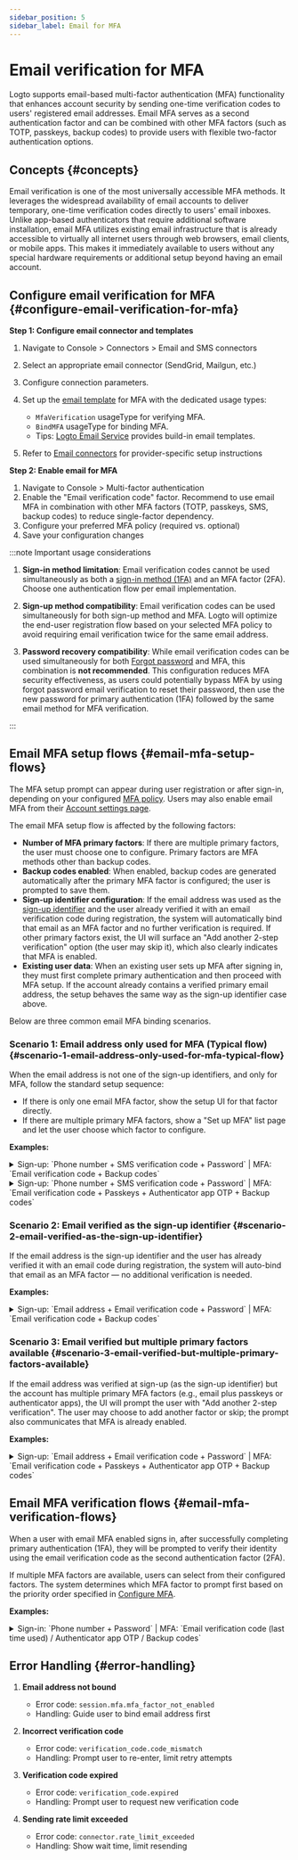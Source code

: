 ```yaml
---
sidebar_position: 5
sidebar_label: Email for MFA
---
```


# Email verification for MFA

Logto supports email-based multi-factor authentication (MFA) functionality that enhances account security by sending one-time verification codes to users' registered email addresses. Email MFA serves as a second authentication factor and can be combined with other MFA factors (such as TOTP, passkeys, backup codes) to provide users with flexible two-factor authentication options.

## Concepts \{#concepts}

Email verification is one of the most universally accessible MFA methods. It leverages the widespread availability of email accounts to deliver temporary, one-time verification codes directly to users' email inboxes. Unlike app-based authenticators that require additional software installation, email MFA utilizes existing email infrastructure that is already accessible to virtually all internet users through web browsers, email clients, or mobile apps. This makes it immediately available to users without any special hardware requirements or additional setup beyond having an email account.

## Configure email verification for MFA \{#configure-email-verification-for-mfa}

**Step 1: Configure email connector and templates**

1. Navigate to <CloudLink to="/connectors/passwordless">Console > Connectors > Email and SMS connectors</CloudLink>
2. Select an appropriate email connector (SendGrid, Mailgun, etc.)
3. Configure connection parameters.
4. Set up the [email template](/connectors/email-connectors/email-templates) for MFA with the dedicated usage types:

   - `MfaVerification` usageType for verifying MFA.
   - `BindMFA` usageType for binding MFA.
   - Tips: [Logto Email Service](/connectors/email-connectors/built-in-email-service) provides build-in email templates.

5. Refer to [Email connectors](/connectors/email-connectors) for provider-specific setup instructions

**Step 2: Enable email for MFA**

1. Navigate to <CloudLink to="/mfa">Console > Multi-factor authentication</CloudLink>
2. Enable the "Email verification code" factor. Recommend to use email MFA in combination with other MFA factors (TOTP, passkeys, SMS, backup codes) to reduce single-factor dependency.
3. Configure your preferred MFA policy (required vs. optional)
4. Save your configuration changes

:::note Important usage considerations

1. **Sign-in method limitation**: Email verification codes cannot be used simultaneously as both a [sign-in method (1FA)](/end-user-flows/sign-up-and-sign-in/sign-in) and an MFA factor (2FA). Choose one authentication flow per email implementation.

2. **Sign-up method compatibility**: Email verification codes can be used simultaneously for both sign-up method and MFA. Logto will optimize the end-user registration flow based on your selected MFA policy to avoid requiring email verification twice for the same email address.

3. **Password recovery compatibility**: While email verification codes can be used simultaneously for both [Forgot password](/end-user-flows/sign-up-and-sign-in/reset-password) and MFA, this combination is **not recommended**. This configuration reduces MFA security effectiveness, as users could potentially bypass MFA by using forgot password email verification to reset their password, then use the new password for primary authentication (1FA) followed by the same email method for MFA verification.

:::

## Email MFA setup flows \{#email-mfa-setup-flows}

The MFA setup prompt can appear during user registration or after sign-in, depending on your configured [MFA policy](/end-user-flows/mfa/configure-mfa#global-mfa-configuration). Users may also enable email MFA from their [Account settings page](/end-user-flows/account-settings/by-account-api#update-or-link-new-email).

The email MFA setup flow is affected by the following factors:

- **Number of MFA primary factors**: If there are multiple primary factors, the user must choose one to configure. Primary factors are MFA methods other than backup codes.
- **Backup codes enabled**: When enabled, backup codes are generated automatically after the primary MFA factor is configured; the user is prompted to save them.
- **Sign-up identifier configuration**: If the email address was used as the [sign-up identifier](/end-user-flows/sign-up-and-sign-in/sign-up#set-up-the-sign-up-identifier) and the user already verified it with an email verification code during registration, the system will automatically bind that email as an MFA factor and no further verification is required. If other primary factors exist, the UI will surface an "Add another 2-step verification" option (the user may skip it), which also clearly indicates that MFA is enabled.
- **Existing user data**: When an existing user sets up MFA after signing in, they must first complete primary authentication and then proceed with MFA setup. If the account already contains a verified primary email address, the setup behaves the same way as the sign-up identifier case above.

Below are three common email MFA binding scenarios.

### Scenario 1: Email address only used for MFA (Typical flow) \{#scenario-1-email-address-only-used-for-mfa-typical-flow}

When the email address is not one of the sign-up identifiers, and only for MFA, follow the standard setup sequence:

- If there is only one email MFA factor, show the setup UI for that factor directly.
- If there are multiple primary MFA factors, show a "Set up MFA" list page and let the user choose which factor to configure.

**Examples:**

<details>
  <summary>
    Sign-up: `Phone number + SMS verification code + Password` | MFA: `Email verification code +
    Backup codes`
  </summary>
  <img src="/img/assets/email-mfa-setup-scenario-1-1.png" alt="Email MFA setup flow 1-1" />
</details>

<details>
  <summary>
    Sign-up: `Phone number + SMS verification code + Password` | MFA: `Email verification code +
    Passkeys + Authenticator app OTP + Backup codes`
  </summary>
  <img src="/img/assets/email-mfa-setup-scenario-1-2.png" alt="Email MFA setup flow 1-2" />
</details>

### Scenario 2: Email verified as the sign-up identifier \{#scenario-2-email-verified-as-the-sign-up-identifier}

If the email address is the sign-up identifier and the user has already verified it with an email code during registration, the system will auto-bind that email as an MFA factor — no additional verification is needed.

**Examples:**

<details>
  <summary>
    Sign-up: `Email address + Email verification code + Password` | MFA: `Email verification code +
    Backup codes`
  </summary>
  <img src="/img/assets/email-mfa-setup-scenario-2.png" alt="Email MFA setup flow 2" />
</details>

### Scenario 3: Email verified but multiple primary factors available \{#scenario-3-email-verified-but-multiple-primary-factors-available}

If the email address was verified at sign-up (as the sign-up identifier) but the account has multiple primary MFA factors (e.g., email plus passkeys or authenticator apps), the UI will prompt the user with "Add another 2-step verification". The user may choose to add another factor or skip; the prompt also communicates that MFA is already enabled.

**Examples:**

<details>
  <summary>
    Sign-up: `Email address + Email verification code + Password` | MFA: `Email verification code +
    Passkeys + Authenticator app OTP + Backup codes`
  </summary>
  <img src="/img/assets/email-mfa-setup-scenario-3.png" alt="Email MFA setup flow 3" />
</details>

## Email MFA verification flows \{#email-mfa-verification-flows}

When a user with email MFA enabled signs in, after successfully completing primary authentication (1FA), they will be prompted to verify their identity using the email verification code as the second authentication factor (2FA).

If multiple MFA factors are available, users can select from their configured factors. The system determines which MFA factor to prompt first based on the priority order specified in [Configure MFA](/end-user-flows/mfa/configure-mfa#mfa-verification-flow).

**Examples:**

<details>
  <summary>
    Sign-in: `Phone number + Password` | MFA: `Email verification code (last time used) /
    Authenticator app OTP / Backup codes`
  </summary>
  <img src="/img/assets/email-mfa-verification-flow.png" alt="Email MFA verification flow" />
</details>

## Error Handling \{#error-handling}

1. **Email address not bound**

   - Error code: `session.mfa.mfa_factor_not_enabled`
   - Handling: Guide user to bind email address first

2. **Incorrect verification code**

   - Error code: `verification_code.code_mismatch`
   - Handling: Prompt user to re-enter, limit retry attempts

3. **Verification code expired**

   - Error code: `verification_code.expired`
   - Handling: Prompt user to request new verification code

4. **Sending rate limit exceeded**
   - Error code: `connector.rate_limit_exceeded`
   - Handling: Show wait time, limit resending
